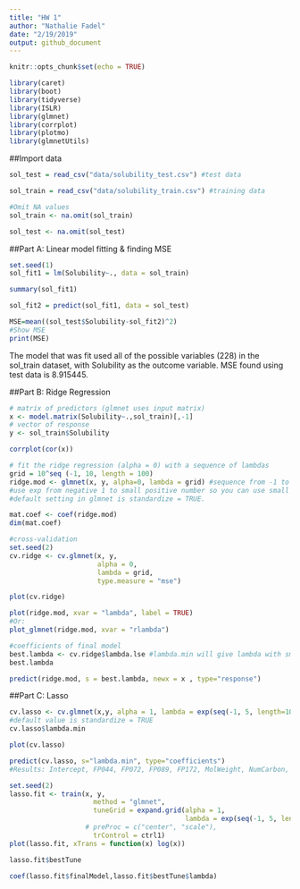```yaml
---
title: "HW 1"
author: "Nathalie Fadel"
date: "2/19/2019"
output: github_document
---
```


```r
knitr::opts_chunk$set(echo = TRUE)
```

```r
library(caret)
library(boot)
library(tidyverse)
library(ISLR)
library(glmnet)
library(corrplot)
library(plotmo)
library(glmnetUtils)
```

##Import data
```r
sol_test = read_csv("data/solubility_test.csv") #test data

sol_train = read_csv("data/solubility_train.csv") #training data

#Omit NA values
sol_train <- na.omit(sol_train)

sol_test <- na.omit(sol_test)
```

##Part A: Linear model fitting & finding MSE
```r
set.seed(1)
sol_fit1 = lm(Solubility~., data = sol_train)

summary(sol_fit1)

sol_fit2 = predict(sol_fit1, data = sol_test)

MSE=mean((sol_test$Solubility-sol_fit2)^2)
#Show MSE
print(MSE)

```
The model that was fit used all of the possible variables (228) in the sol_train dataset, with Solubility as the outcome variable. MSE found using test data is 8.915445. 

##Part B: Ridge Regression 
```r

# matrix of predictors (glmnet uses input matrix)
x <- model.matrix(Solubility~.,sol_train)[,-1]
# vector of response
y <- sol_train$Solubility

corrplot(cor(x))
```

```r
# fit the ridge regression (alpha = 0) with a sequence of lambdas
grid = 10^seq (-1, 10, length = 100)
ridge.mod <- glmnet(x, y, alpha=0, lambda = grid) #sequence from -1 to 10
#use exp from negative 1 to small positive number so you can use small tuning parameter
#default setting in glmnet is standardize = TRUE.

mat.coef <- coef(ridge.mod)
dim(mat.coef)

#cross-validation
set.seed(2)
cv.ridge <- cv.glmnet(x, y, 
                      alpha = 0, 
                      lambda = grid, 
                      type.measure = "mse")

plot(cv.ridge)
```

```r
plot(ridge.mod, xvar = "lambda", label = TRUE)
#Or:
plot_glmnet(ridge.mod, xvar = "rlambda")
```

```r
#coefficients of final model
best.lambda <- cv.ridge$lambda.lse #lambda.min will give lambda with smallest MSE, .lse will do reverse
best.lambda

predict(ridge.mod, s = best.lambda, newx = x , type="response")
```

##Part C: Lasso
```r
cv.lasso <- cv.glmnet(x,y, alpha = 1, lambda = exp(seq(-1, 5, length=100))) #want lambda values that give smallest MSE. Make sure you have global min, not local min.
#default value is standardize = TRUE
cv.lasso$lambda.min

plot(cv.lasso)
```

```r
predict(cv.lasso, s="lambda.min", type="coefficients")
#Results: Intercept, FP044, FP072, FP089, FP172, MolWeight, NumCarbon, HydrophilicFactor, SurfaceArea1

set.seed(2)
lasso.fit <- train(x, y,
                     method = "glmnet",
                     tuneGrid = expand.grid(alpha = 1, 
                                            lambda = exp(seq(-1, 5, length=100))),
                   # preProc = c("center", "scale"),
                     trControl = ctrl1)
plot(lasso.fit, xTrans = function(x) log(x))

lasso.fit$bestTune

coef(lasso.fit$finalModel,lasso.fit$bestTune$lambda)
```